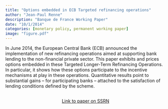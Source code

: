```yaml
---
title: "Options embedded in ECB Targeted refinancing operations"
author: "Jean-Paul Renne"
description: "Banque de France Working Paper"
date: "10/1/2014"
categories: [monetary policy, permanent working paper]
image: "figure.pdf"
---
```


<!-- description: "Affine Term Structure Model that provides non-negative yields and is able to accommodate a short-term rate that stays at the zero lower bound (ZLB) for extended periods of time." -->

<!-- subtitle: -->

<!-- image: "figure.jpeg" -->


In June 2014, the European Central Bank (ECB) announced the implementation of new refinancing operations aimed at supporting bank lending to the non-financial private sector. This paper exhibits and prices options embedded in these Targeted Longer-Term Refinancing Operations. In particular, it shows how these options participate to the incentive mechanisms at play in these operations. Quantitative results point to substantial gains – for participating banks – attached to the satisfaction of lending conditions defined by the scheme.


```{=html}
<div  style="margin: 30px; text-align: center;">
<a class="btn btn-primary" href="https://papers.ssrn.com/sol3/papers.cfm?abstract_id=2515332" role="button" target="_blank" style="padding: 5px 5px;">Link to paper on SSRN</a>
</div>
```

<!-- In order to have bibtex in place of R code, add in front matter: -->
<!-- format: -->
<!--   html: -->
<!--     code-fold: true -->
<!--     code-summary: "Bibtex" -->

<!-- ```{r essai, eval=FALSE} -->
<!-- article = { -->
<!--   author = {JPR}, -->
<!--   year=2010 -->
<!-- } -->
<!-- ``` -->
